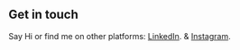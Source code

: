 ## Get in touch


Say Hi or find me on other platforms: [LinkedIn](www.linkedin.com/in/david-dikeocha-451a4016a "Check out my linked in profile"). & [Instagram](https://Instagram.com "You can also Reach me on insta").